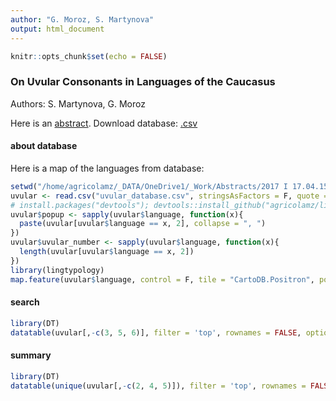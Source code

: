 ```yaml
---
author: "G. Moroz, S. Martynova"
output: html_document
---
```


```r
knitr::opts_chunk$set(echo = FALSE)
```

###  On Uvular Consonants in Languages of the Caucasus {.tabset .tabset-fade .tabset-pills}
Authors: S. Martynova, G. Moroz

Here is an [abstract](https://www.overleaf.com/7958421gcxnsztnxdqn). Download database: [.csv](https://raw.githubusercontent.com/agricolamz/uvular_database/master/uvular_database.csv)

#### about database
Here is a map of the languages from database:
```r
setwd("/home/agricolamz/_DATA/OneDrive1/_Work/Abstracts/2017 I 17.04.15-19 Uvulars Paris")
uvular <- read.csv("uvular_database.csv", stringsAsFactors = F, quote = "\"")
# install.packages("devtools"); devtools::install_github("agricolamz/lingtypology", dependencies = TRUE)
uvular$popup <- sapply(uvular$language, function(x){
  paste(uvular[uvular$language == x, 2], collapse = ", ")
})
uvular$uvular_number <- sapply(uvular$language, function(x){
  length(uvular[uvular$language == x, 2])
})
library(lingtypology)
map.feature(uvular$language, control = F, tile = "CartoDB.Positron", popup = uvular$popup)
```

#### search
```r
library(DT)
datatable(uvular[,-c(3, 5, 6)], filter = 'top', rownames = FALSE, options = list(pageLength = 30, dom = 'tip'), escape = FALSE)
```

#### summary
```r
library(DT)
datatable(unique(uvular[,-c(2, 4, 5)]), filter = 'top', rownames = FALSE, options = list(pageLength = 30, dom = 'tip'), escape = FALSE)
```
